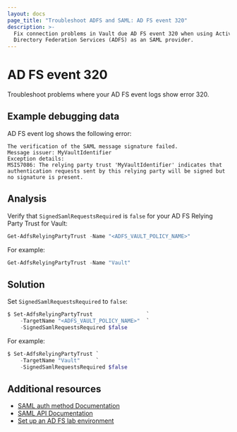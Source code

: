 ```yaml
---
layout: docs
page_title: "Troubleshoot ADFS and SAML: AD FS event 320"
description: >-
  Fix connection problems in Vault due AD FS event 320 when using Active
  Directory Federation Services (ADFS) as an SAML provider.
---
```


# AD FS event 320

Troubleshoot problems where your AD FS event logs show error 320.



## Example debugging data

AD FS event log shows the following error:

<CodeBlockConfig hideClipboard highlight="1,4">

```shell-session
The verification of the SAML message signature failed.
Message issuer: MyVaultIdentifier
Exception details:
MSIS7086: The relying party trust 'MyVaultIdentifier' indicates that authentication requests sent by this relying party will be signed but no signature is present.
```

</CodeBlockConfig>



## Analysis

Verify that `SignedSamlRequestsRequired` is `false` for your AD FS Relying Party
Trust for Vault:

```powershell
Get-AdfsRelyingPartyTrust -Name "<ADFS_VAULT_POLICY_NAME>"
```

For example:

<CodeBlockConfig hideClipboard>

```powershell
Get-AdfsRelyingPartyTrust -Name "Vault"
```

</CodeBlockConfig>



## Solution

Set `SignedSamlRequestsRequired` to `false`:

```powershell
$ Set-AdfsRelyingPartyTrust                 `
    -TargetName "<ADFS_VAULT_POLICY_NAME>"  `
    -SignedSamlRequestsRequired $false
```

For example:

<CodeBlockConfig hideClipboard>

```powershell
$ Set-AdfsRelyingPartyTrust `
    -TargetName "Vault"     `
    -SignedSamlRequestsRequired $false
```

</CodeBlockConfig>



## Additional resources

- [SAML auth method Documentation](/vault/docs/auth/saml)
- [SAML API Documentation](/vault/api-docs/auth/saml)
- [Set up an AD FS lab environment](https://learn.microsoft.com/en-us/windows-server/identity/ad-fs/operations/set-up-an-ad-fs-lab-environment)
